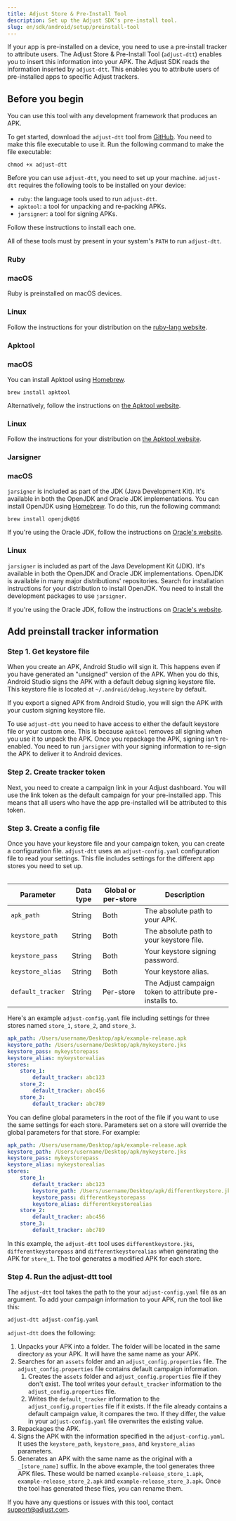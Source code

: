 ```yaml
---
title: Adjust Store & Pre-Install Tool
description: Set up the Adjust SDK's pre-install tool.
slug: en/sdk/android/setup/preinstall-tool
---
```

 

If your app is pre-installed on a device, you need to use a pre-install tracker to attribute users. The Adjust Store & Pre-Install Tool (`adjust-dtt`) enables you to insert this information into your APK. The Adjust SDK reads the information inserted by `adjust-dtt`. This enables you to attribute users of pre-installed apps to specific Adjust trackers.

## Before you begin

<Callout type="note">

You can use this tool with any development framework that produces an APK.

</Callout>

To get started, download the `adjust-dtt` tool from [GitHub](https://github.com/adjust/android_sdk/blob/master/tools/adjust-dtt). You need to make this file executable to use it. Run the following command to make the file executable:

```console
chmod +x adjust-dtt
```

Before you can use `adjust-dtt`, you need to set up your machine. `adjust-dtt` requires the following tools to be installed on your device:

* `ruby`: the language tools used to run `adjust-dtt`.
* `apktool`: a tool for unpacking and re-packing APKs.
* `jarsigner`: a tool for signing APKs.

Follow these instructions to install each one.


<Callout type="important">

All of these tools must by present in your system's `PATH` to run `adjust-dtt`.

</Callout>

<Accordion>

### Ruby

<Tabs>
<Tab sync="mac">

### macOS

Ruby is preinstalled on macOS devices.

</Tab>
<Tab sync="linux">

### Linux

Follow the instructions for your distribution on the [ruby-lang website](https://www.ruby-lang.org/en/documentation/installation/).

</Tab>
</Tabs>

</Accordion>

<Accordion>

###  Apktool


<Tabs>
<Tab sync="mac">

### macOS

You can install Apktool using [Homebrew](https://brew.sh/).

```console
brew install apktool
```

Alternatively, follow the instructions on [the Apktool website](https://ibotpeaches.github.io/Apktool/install/).

</Tab>
<Tab sync="linux">

### Linux

Follow the instructions for your distribution on [the Apktool website](https://ibotpeaches.github.io/Apktool/install/).

</Tab>
</Tabs>

</Accordion>

<Accordion>

### Jarsigner

<Tabs>
<Tab sync="mac">

### macOS

`jarsigner` is included as part of the <Abbr>JDK (Java Development Kit)</Abbr>. It's available in both the OpenJDK and Oracle JDK implementations. You can install OpenJDK using [Homebrew](https://brew.sh). To do this, run the following command:

```console
brew install openjdk@16
```

If you're using the Oracle JDK, follow the instructions on [Oracle's website](https://docs.oracle.com/en/java/javase/16/install/installation-jdk-macos.html#GUID-E8A251B6-D9A9-4276-ABC8-CC0DAD62EA33).

</Tab>
<Tab sync="linux">

### Linux

`jarsigner` is included as part of the Java Development Kit (JDK). It's available in both the OpenJDK and Oracle JDK implementations. OpenJDK is available in many major distributions' repositories. Search for installation instructions for your distribution to install OpenJDK. You need to install the development packages to use `jarsigner`.

If you're using the Oracle JDK, follow the instructions on [Oracle's website](https://docs.oracle.com/en/java/javase/16/install/installation-jdk-linux-platforms.html#GUID-737A84E4-2EFF-4D38-8E60-3E29D1B884B8).

</Tab>
</Tabs>

</Accordion>

## Add preinstall tracker information

### Step 1. Get keystore file

When you create an APK, Android Studio will sign it. This happens even if you have generated an "unsigned" version of the APK. When you do this, Android Studio signs the APK with a default debug signing keystore file. This keystore file is located at `~/.android/debug.keystore` by default.

If you export a signed APK from Android Studio, you will sign the APK with your custom signing keystore file.

To use `adjust-dtt` you need to have access to either the default keystore file or your custom one. This is because `apktool` removes all signing when you use it to unpack the APK. Once you repackage the APK, signing isn't re-enabled. You need to run `jarsigner` with your signing information to re-sign the APK to deliver it to Android devices.

### Step 2. Create tracker token

Next, you need to create a campaign link in your Adjust dashboard. You will use the link token as the default campaign for your pre-installed app. This means that all users who have the app pre-installed will be attributed to this token.

### Step 3. Create a config file

Once you have your keystore file and your campaign token, you can create a configuration file. `adjust-dtt` uses an `adjust-config.yaml` configuration file to read your settings. This file includes settings for the different app stores you need to set up.

<Table>

| Parameter | Data type | Global or per-store | Description | 
| --- | --- | --- | --- |
| `apk_path` | String | Both | The absolute path to your APK. |
| `keystore_path` | String | Both | The absolute path to your keystore file. |
| `keystore_pass` | String | Both | Your keystore signing password. |
| `keystore_alias` |String | Both | Your keystore alias. |
| `default_tracker` | String | Per-store | The Adjust campaign token to attribute pre-installs to. |

</Table>

Here's an example `adjust-config.yaml` file including settings for three stores named `store_1`,  `store_2`, and `store_3`.

```yaml
apk_path: /Users/username/Desktop/apk/example-release.apk
keystore_path: /Users/username/Desktop/apk/mykeystore.jks
keystore_pass: mykeystorepass
keystore_alias: mykeystorealias
stores:
    store_1:
        default_tracker: abc123
    store_2:
        default_tracker: abc456
    store_3:
        default_tracker: abc789
```

You can define global parameters in the root of the file if you want to use the same settings for each store. Parameters set on a store will override the global parameters for that store. For example:

```yaml
apk_path: /Users/username/Desktop/apk/example-release.apk
keystore_path: /Users/username/Desktop/apk/mykeystore.jks
keystore_pass: mykeystorepass
keystore_alias: mykeystorealias
stores:
    store_1:
        default_tracker: abc123
        keystore_path: /Users/username/Desktop/apk/differentkeystore.jks
        keystore_pass: differentkeystorepass
        keystore_alias: differentkeystorealias
    store_2:
        default_tracker: abc456
    store_3:
        default_tracker: abc789
```

In this example, the `adjust-dtt` tool uses `differentkeystore.jks`, `differentkeystorepass` and `differentkeystorealias` when generating the APK for `store_1`. The tool generates a modified APK for each store.

### Step 4. Run the adjust-dtt tool

The `adjust-dtt` tool takes the path to the your `adjust-config.yaml` file as an argument. To add your campaign information to your APK, run the tool like this:

```console
adjust-dtt adjust-config.yaml
```

`adjust-dtt` does the following:

1. Unpacks your APK into a folder. The folder will be located in the same directory as your APK. It will have the same name as your APK.
2. Searches for an `assets` folder and an `adjust_config.properties` file. The `adjust_config.properties` file contains default campaign information.
   1. Creates the `assets` folder and `adjust_config.properties` file if they don't exist. The tool writes your `default_tracker` information to the `adjust_config.properties` file.
   2. Writes the `default_tracker` information to the `adjust_config.properties` file if it exists. If the file already contains a default campaign value, it compares the two. If they differ, the value in your `adjust-config.yaml` file overwrites the existing value.
3. Repackages the APK.
4. Signs the APK with the information specified in the `adjust-config.yaml`. It uses the `keystore_path`, `keystore_pass`, and `keystore_alias` parameters.
5. Generates an APK with the same name as the original with a `_[store_name]` suffix. In the above example, the tool generates three APK files. These would be named `example-release_store_1.apk`, `example-release_store_2.apk` and `example-release_store_3.apk`. Once the tool has generated these files, you can rename them.

If you have any questions or issues with this tool, contact support@adjust.com.
